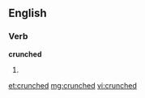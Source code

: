 ==English==
===Verb===
'''crunched'''
# {{past of|[[crunch]]}}

[[et:crunched]]
[[mg:crunched]]
[[vi:crunched]]
